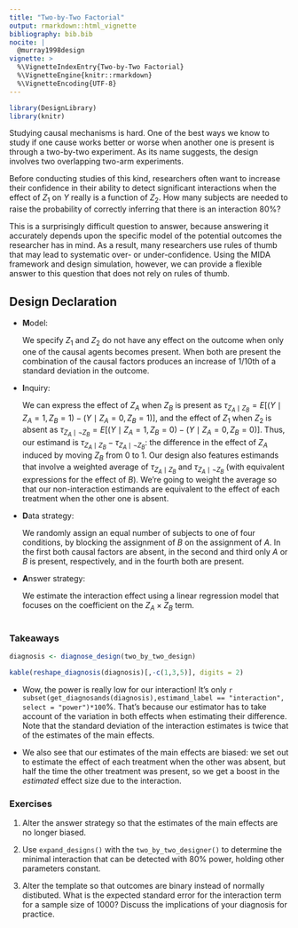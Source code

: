 ```yaml
---
title: "Two-by-Two Factorial"
output: rmarkdown::html_vignette
bibliography: bib.bib
nocite: | 
  @murray1998design  
vignette: >
  %\VignetteIndexEntry{Two-by-Two Factorial}
  %\VignetteEngine{knitr::rmarkdown}
  %\VignetteEncoding{UTF-8}
---
```


```r
library(DesignLibrary)
library(knitr)
```


Studying causal mechanisms is hard. One of the best ways we know to study if one cause works better or worse when another one is present is through a two-by-two experiment. As its name suggests, the design involves two overlapping two-arm experiments. 

Before conducting studies of this kind, researchers often want to increase their confidence in their ability to detect significant interactions when the effect of $Z_1$ on $Y$ really is a function of $Z_2$. How many subjects are needed to raise the probability of correctly inferring that there is an interaction 80\%?

This is a surprisingly difficult question to answer, because answering it accurately depends upon the specific model of the potential outcomes the researcher has in mind. As a result, many researchers use rules of thumb that may lead to systematic over- or under-confidence. Using the MIDA framework and design simulation, however, we can provide a flexible answer to this question that does not rely on rules of thumb.

## Design Declaration

- **M**odel: 

    We specify $Z_1$ and $Z_2$ do not have any effect on the outcome when only one of the causal agents becomes present. When both are present the combination of the causal factors produces an increase of 1/10th of a standard deviation in the outcome.

- **I**nquiry: 

    We can express the effect of $Z_A$ when $Z_B$ is present as $\tau_{Z_A \mid Z_B} = E[(Y \mid Z_A = 1, Z_B = 1) - (Y \mid Z_A = 0, Z_B = 1)]$, and the effect of $Z_1$ when $Z_2$ is absent as $\tau_{Z_A \mid \neg Z_B} = E[(Y \mid Z_A = 1, Z_B = 0) - (Y \mid Z_A = 0, Z_B = 0)]$. Thus, our estimand is $\tau_{Z_A \mid Z_B} - \tau_{Z_A \mid \neg Z_B}$: the difference in the effect of $Z_A$ induced by moving $Z_B$ from 0 to 1. Our design also features estimands that involve a weighted average of $\tau_{Z_A \mid Z_B}$ and $\tau_{Z_A \mid \neg Z_B}$ (with equivalent expressions for the effect of $B$). We're going to weight the average so that our non-interaction estimands are equivalent to the effect of each treatment when the other one is absent.

- **D**ata strategy: 
  
    We randomly assign an equal number of subjects to one of four conditions, by blocking the assignment of $B$ on the assignment of $A$. In the first both causal factors are absent, in the second and third only $A$ or $B$ is present, respectively, and in the fourth both are present. 

- **A**nswer strategy: 
    
    We estimate the interaction effect using a linear regression model that focuses on the coefficient on the $Z_A \times Z_B$ term.


```r
```


### Takeaways

```r
diagnosis <- diagnose_design(two_by_two_design)
```

```r
kable(reshape_diagnosis(diagnosis)[,-c(1,3,5)], digits = 2)
```

- Wow, the power is really low for our interaction! It's only `r subset(get_diagnosands(diagnosis),estimand_label == "interaction", select = "power")*100`%. That's because our estimator has to take account of the variation in both effects when estimating their difference. Note that the standard deviation of the interaction estimates is twice that of the estimates of the main effects. 

- We also see that our estimates of the main effects are biased: we set out to estimate the effect of each treatment when the other was absent, but half the time the other treatment was present, so we get a boost in the *estimated* effect size due to the interaction.

### Exercises

1. Alter the answer strategy so that the estimates of the main effects are no longer biased.

2. Use `expand_designs()` with the `two_by_two_designer()` to determine the minimal interaction that can be detected with 80% power, holding other parameters constant.

3. Alter the template so that outcomes are binary instead of normally distibuted. What is the expected standard error for the interaction term for a sample size of 1000? Discuss the implications of your diagnosis for practice.

